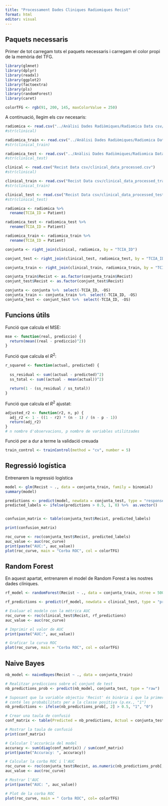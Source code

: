 ```yaml
---
title: "Processament Dades Cliniques Radiomiques Recist"
format: html
editor: visual
---
```


## Paquets necessaris

Primer de tot carregam tots el paquets necessaris i carregam el color propi de la memòria del TFG.

```r
library(glmnet)
library(dplyr)
library(readxl)
library(ggplot2)
library(factoextra)
library(pls)
library(randomForest)
library(caret)

colorTFG <- rgb(91, 200, 145, maxColorValue = 250)
```

A continuació, llegim els csv necesaris:

```r
radiomica <- read.csv("../Anàlisi Dades Radiòmiques/Radiomica Data csv/radiomica_data_processed.csv")
#str(clinical)

radiomica_train <- read.csv("../Anàlisi Dades Radiòmiques/Radiomica Data csv/radiomica_data_processed_train.csv")
#str(clinical_train)

radiomica_test <- read.csv("../Anàlisi Dades Radiòmiques/Radiomica Data csv/radiomica_data_processed_test.csv")
#str(clinical_test)
```

```r
clinical <- read.csv("Recist Data csv/clinical_data_processed.csv")
#str(clinical)

clinical_train <- read.csv("Recist Data csv/clinical_data_processed_train.csv")
#str(clinical_train)

clinical_test <- read.csv("Recist Data csv/clinical_data_processed_test.csv")
#str(clinical_test)
```

```r
radiomica <- radiomica %>%
  rename(TCIA_ID = Patient)

radiomica_test <- radiomica_test %>% 
  rename(TCIA_ID = Patient)

radiomica_train <- radiomica_train %>% 
  rename(TCIA_ID = Patient)
```

```r
conjunta <- right_join(clinical, radiomica, by = "TCIA_ID")

conjunt_test <- right_join(clinical_test, radiomica_test, by = "TCIA_ID")

conjunta_train <- right_join(clinical_train, radiomica_train, by = "TCIA_ID")
```

```r
conjunta_train$Recist <- as.factor(conjunta_train$Recist)
conjunt_test$Recist <- as.factor(conjunt_test$Recist)
```

```r
conjunta <- conjunta %>%  select(-TCIA_ID, -OS)
conjunta_train <- conjunta_train %>%  select(-TCIA_ID, -OS)
conjunta_test <- conjunt_test %>%  select(-TCIA_ID, -OS)
```

## Funcions útils

Funció que calcula el MSE:

```r
mse <- function(real, prediccio) {
  return(mean((real - prediccio)^2))
}
```

Funció que calcula el $R^2$:

```r
r_squared <- function(actual, predicted) {
  
  ss_residual <- sum((actual - predicted)^2)
  ss_total <- sum((actual - mean(actual))^2)
  
  return(1 - (ss_residual / ss_total))
}
```

Funció que calcula el $R^2$ ajustat:

```r
adjusted_r2 <- function(r2, n, p) {
  adj_r2 <- 1 - ((1 - r2) * (n - 1) / (n - p - 1))
  return(adj_r2)
}
# n nombre d'observacions, p nombre de variables utilitzades
```

Funció per a dur a terme la validació creuada

```r
train_control <- trainControl(method = "cv", number = 5)
```

## Regressió logística

Entrenarem la regressió logística

```r
model <- glm(Recist ~ ., data = conjunta_train, family = binomial)
summary(model)
```

```r
predictions <- predict(model, newdata = conjunta_test, type = "response")
predicted_labels <- ifelse(predictions > 0.5, 1, 0) %>%  as.vector()


confusion_matrix <- table(conjunta_test$Recist, predicted_labels)

print(confusion_matrix)
```

```r
roc_curve <- roc(conjunta_test$Recist, predicted_labels)
auc_value <- auc(roc_curve)
print(paste("AUC:", auc_value))
plot(roc_curve, main = "Corba ROC", col = colorTFG)
```

## Random Forest

En aquest apartat, entrenarem el model de Random Forest a les nostres dades clíniques.

```r
rf_model <- randomForest(Recist ~ ., data = conjunta_train, ntree = 500, mtry = 6, importance = TRUE)
```

```r
rf_predictions <- predict(rf_model, newdata = clinical_test, type = "prob")[, 2]

# Evaluar el modelo con la métrica AUC
roc_curve <- roc(clinical_test$Recist, rf_predictions)
auc_value <- auc(roc_curve)

# Imprimir el valor de AUC
print(paste("AUC:", auc_value))

# Graficar la curva ROC
plot(roc_curve, main = "Corba ROC", col = colorTFG)
```

## Naive Bayes

```r
nb_model <- naiveBayes(Recist ~ ., data = conjunta_train)

# Realitzar prediccions sobre el conjunt de test
nb_predictions_prob <- predict(nb_model, conjunta_test, type = "raw")

# Suposant que la variable objectiu 'Recist' és binària i que la primera columna de nb_predictions_prob
# conté les probabilitats per a la classe positiva (p.ex., "1")
nb_predictions <- ifelse(nb_predictions_prob[, 2] > 0.5, "1", "0")

# Crear una taula de confusió
conf_matrix <- table(Predicted = nb_predictions, Actual = conjunta_test$Recist)

# Mostrar la taula de confusió
print(conf_matrix)

# Calcular l'accuràcia del model
accuracy <- sum(diag(conf_matrix)) / sum(conf_matrix)
print(paste("Accuracy: ", accuracy))

# Calcular la corba ROC i l'AUC
roc_curve <- roc(conjunta_test$Recist, as.numeric(nb_predictions_prob[, 2]))
auc_value <- auc(roc_curve)

# Mostrar l'AUC
print(paste("AUC: ", auc_value))

# Plot de la corba ROC
plot(roc_curve, main = " Corba ROC", col= colorTFG)
```
